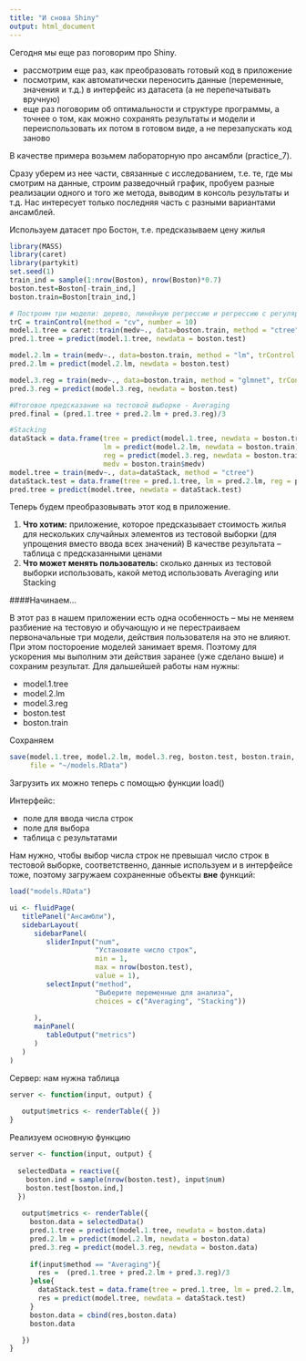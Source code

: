 ```yaml
---
title: "И снова Shiny"
output: html_document
---
```


Сегодня мы еще раз поговорим про Shiny. 

* рассмотрим еще раз, как преобразовать готовый код в приложение
* посмотрим, как автоматически переносить данные (переменные, значения и т.д.) в интерфейс из датасета (а не перепечатывать вручную)
* еще раз поговорим об оптимальности и структуре программы, а точнее о том, как можно сохранять результаты и модели и переиспользовать их потом в готовом виде, а не перезапускать код заново

В качестве примера возьмем лабораторную про ансамбли (practice_7).

Сразу уберем из нее части, связанные с исследованием, т.е. те, где мы смотрим на данные, строим разведочный график, пробуем разные реализации одного и того же метода, выводим в консоль результаты и т.д. Нас интересует только последняя часть с разными вариантами ансамблей.

Используем датасет про Бостон, т.е. предсказываем цену жилья

```r
library(MASS)
library(caret)
library(partykit)
set.seed(1)
train_ind = sample(1:nrow(Boston), nrow(Boston)*0.7)
boston.test=Boston[-train_ind,]
boston.train=Boston[train_ind,]

# Построим три модели: дерево, линейную регрессию и регрессию с регуляризацией
trC = trainControl(method = "cv", number = 10)
model.1.tree = caret::train(medv~., data=boston.train, method = "ctree", trControl = trC)
pred.1.tree = predict(model.1.tree, newdata = boston.test)

model.2.lm = train(medv~., data=boston.train, method = "lm", trControl = trC)
pred.2.lm = predict(model.2.lm, newdata = boston.test)

model.3.reg = train(medv~., data=boston.train, method = "glmnet", trControl = trC)
pred.3.reg = predict(model.3.reg, newdata = boston.test)

#Итоговое предсказание на тестовой выборке - Averaging
pred.final = (pred.1.tree + pred.2.lm + pred.3.reg)/3

#Stacking
dataStack = data.frame(tree = predict(model.1.tree, newdata = boston.train), 
                       lm = predict(model.2.lm, newdata = boston.train), 
                       reg = predict(model.3.reg, newdata = boston.train),
                       medv = boston.train$medv)
model.tree = train(medv~., data=dataStack, method = "ctree")
dataStack.test = data.frame(tree = pred.1.tree, lm = pred.2.lm, reg = pred.3.reg)
pred.tree = predict(model.tree, newdata = dataStack.test)
```

Теперь будем преобразовывать этот код в приложение.

1) **Что хотим:** приложение, которое предсказывает стоимость жилья для нескольких случайных элементов из тестовой выборки (для упрощения вместо ввода всех значений) В качестве результата -- таблица с предсказанными ценами
2) **Что может менять пользователь:** сколько данных из тестовой выборки использовать, какой метод использовать Averaging или Stacking


####Начинаем...

В этот раз в нашем приложении есть одна особенность -- мы не меняем разбиение на тестовую и обучающую и не перестраиваем первоначальные три модели, действия пользователя на это не влияют. При этом постороение моделей занимает время. Поэтому для ускорения мы выполним эти действия заранее (уже сделано выше) и сохраним результат. Для дальшейшей работы нам нужны:

* model.1.tree
* model.2.lm
* model.3.reg
* boston.test
* boston.train

Сохраняем

```r
save(model.1.tree, model.2.lm, model.3.reg, boston.test, boston.train, model.tree, 
     file = "~/models.RData")
```

Загрузить их можно теперь с помощью функции load()


Интерфейс:

* поле для ввода числа строк
* поле для выбора 
* таблица с результатами

Нам нужно, чтобы выбор числа строк не превышал число строк в тестовой выборке, соответственно, данные используем и в интерфейсе тоже, поэтому загружаем сохраненные объекты  **вне** функций:

```r
load("models.RData")

ui <- fluidPage(
   titlePanel("Ансамбли"),
   sidebarLayout(
      sidebarPanel(
         sliderInput("num",
                     "Установите число строк",
                     min = 1,
                     max = nrow(boston.test),
                     value = 1),
         selectInput("method",
                     "Выберите переменные для анализа",
                     choices = c("Averaging", "Stacking"))   
         
      ),
      mainPanel(
         tableOutput("metrics")
      )
   )
)
```
   
Сервер: нам нужна таблица

```r
server <- function(input, output) {
   
   output$metrics <- renderTable({ })
}
```


Реализуем основную функцию

```r
server <- function(input, output) {
  
  selectedData = reactive({
    boston.ind = sample(nrow(boston.test), input$num)
    boston.test[boston.ind,]
  })
  
   output$metrics <- renderTable({
     boston.data = selectedData()
     pred.1.tree = predict(model.1.tree, newdata = boston.data)
     pred.2.lm = predict(model.2.lm, newdata = boston.data)
     pred.3.reg = predict(model.3.reg, newdata = boston.data)
     
     if(input$method == "Averaging"){
       res =  (pred.1.tree + pred.2.lm + pred.3.reg)/3
     }else{
       dataStack.test = data.frame(tree = pred.1.tree, lm = pred.2.lm, reg = pred.3.reg)
       res = predict(model.tree, newdata = dataStack.test)
     }
     boston.data = cbind(res,boston.data)
     boston.data

   })
}
```



